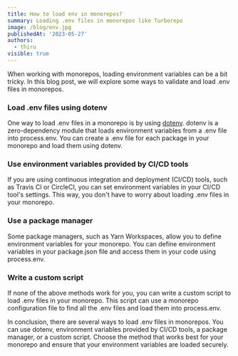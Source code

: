 ```yaml
---
title: How to load env in monorepos?
summary: Loading .env files in monorepos like Turborepo
image: /blog/env.jpg
publishedAt: '2023-05-27'
authors:
  - thiru
visible: true
---
```


When working with monorepos, loading environment variables can be a bit tricky. In this blog post, we will explore some ways to validate and load .env files in monorepos.

### Load .env files using dotenv

One way to load .env files in a monorepo is by using [dotenv](https://www.npmjs.com/package/dotenv). dotenv is a zero-dependency module that loads environment variables from a .env file into process.env. You can create a .env file for each package in your monorepo and load them using dotenv.

### Use environment variables provided by CI/CD tools

If you are using continuous integration and deployment (CI/CD) tools, such as Travis CI or CircleCI, you can set environment variables in your CI/CD tool's settings. This way, you don't have to worry about loading .env files in your monorepo.

### Use a package manager

Some package managers, such as Yarn Workspaces, allow you to define environment variables for your monorepo. You can define environment variables in your package.json file and access them in your code using process.env.

### Write a custom script

If none of the above methods work for you, you can write a custom script to load .env files in your monorepo. This script can use a monorepo configuration file to find all the .env files and load them into process.env.

In conclusion, there are several ways to load .env files in monorepos. You can use dotenv, environment variables provided by CI/CD tools, a package manager, or a custom script. Choose the method that works best for your monorepo and ensure that your environment variables are loaded securely.